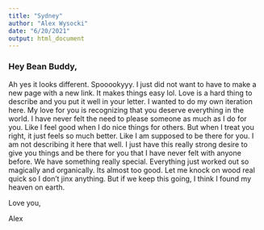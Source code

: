 ---
title: "Sydney"
author: "Alex Wysocki"
date: "6/20/2021"
output: html_document
---

### Hey Bean Buddy,

Ah yes it looks different. Spooookyyy. I just did not want to have to make a new page with a new link. It makes things easy lol. Love is a hard thing to describe and you put it well in your letter. I wanted to do my own iteration here. My love for you is recognizing that you deserve everything in the world. I have never felt the need to please someone as much as I do for you. Like I feel good when I do nice things for others. But when I treat you right, it just feels so much better. Like I am supposed to be there for you. I am not describing it here that well. I just have this really strong desire to give you things and be there for you that I have never felt with anyone before. We have something really special. Everything just worked out so magically and organically. Its almost too good. Let me knock on wood real quick so I don't jinx anything. But if we keep this going, I think I found my heaven on earth. 

Love you,

Alex
